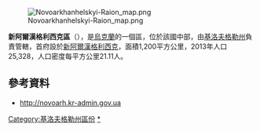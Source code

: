 [[Image:Novoarkhanhelskyi-Raion_map.png|right]]

{{Coord|48|31|43|N|32|25|22|E|display=title}}

'''新阿爾漢格利西克區'''（{{lang-uk|Новоархангельський район}}），是[[烏克蘭|烏克蘭]]的一個區，位於該國中部，由[[基洛夫格勒州|基洛夫格勒州]]負責管轄，首府設於[[新阿爾漢格利西克|新阿爾漢格利西克]]，面積1,200平方公里，2013年人口25,328，人口密度每平方公里21.11人。

==參考資料==
* http://novoarh.kr-admin.gov.ua {{Wayback|url=http://novoarh.kr-admin.gov.ua/ |date=20200806161420 }}

{{DEFAULTSORT:Новоархангельський район}}
[[Category:基洛夫格勒州區份|Category:基洛夫格勒州區份]]
[[Category:新阿爾漢格利西克區|*]]


{{Kirovohrad-geo-stub}}